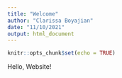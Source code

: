 ```yaml
---
title: "Welcome"
author: "Clarissa Boyajian"
date: "11/10/2021"
output: html_document
---
```


```r
knitr::opts_chunk$set(echo = TRUE)
```

Hello, Website!


